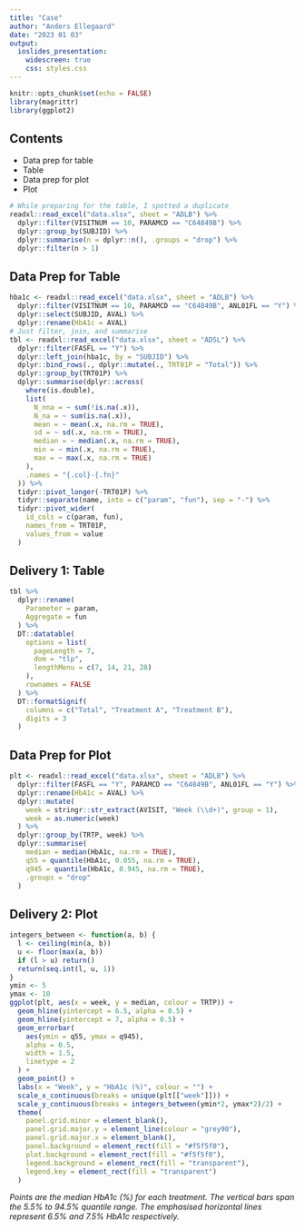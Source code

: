 ```yaml
---
title: "Case"
author: "Anders Ellegaard"
date: "2023 01 03"
output: 
  ioslides_presentation:
    widescreen: true
    css: styles.css
---
```


```r
knitr::opts_chunk$set(echo = FALSE)
library(magrittr)
library(ggplot2)
```

## Contents

 - Data prep for table
 - Table
 - Data prep for plot
 - Plot

```r
# While preparing for the table, I spotted a duplicate
readxl::read_excel("data.xlsx", sheet = "ADLB") %>%
  dplyr::filter(VISITNUM == 10, PARAMCD == "C64849B") %>%
  dplyr::group_by(SUBJID) %>%
  dplyr::summarise(n = dplyr::n(), .groups = "drop") %>%
  dplyr::filter(n > 1)
```

## Data Prep for Table {.smaller}

```r
hba1c <- readxl::read_excel("data.xlsx", sheet = "ADLB") %>%
  dplyr::filter(VISITNUM == 10, PARAMCD == "C64849B", ANL01FL == "Y") %>%
  dplyr::select(SUBJID, AVAL) %>%
  dplyr::rename(HbA1c = AVAL)
# Just filter, join, and summarise
tbl <- readxl::read_excel("data.xlsx", sheet = "ADSL") %>%
  dplyr::filter(FASFL == "Y") %>%
  dplyr::left_join(hba1c, by = "SUBJID") %>%
  dplyr::bind_rows(., dplyr::mutate(., TRT01P = "Total")) %>%
  dplyr::group_by(TRT01P) %>%
  dplyr::summarise(dplyr::across(
    where(is.double),
    list(
      N_nna = ~ sum(!is.na(.x)),
      N_na = ~ sum(is.na(.x)),
      mean = ~ mean(.x, na.rm = TRUE),
      sd = ~ sd(.x, na.rm = TRUE),
      median = ~ median(.x, na.rm = TRUE),
      min = ~ min(.x, na.rm = TRUE),
      max = ~ max(.x, na.rm = TRUE)
    ),
    .names = "{.col}-{.fn}"
  )) %>%
  tidyr::pivot_longer(-TRT01P) %>%
  tidyr::separate(name, into = c("param", "fun"), sep = "-") %>%
  tidyr::pivot_wider(
    id_cols = c(param, fun),
    names_from = TRT01P,
    values_from = value
  )
```

## Delivery 1: Table

```r
tbl %>%
  dplyr::rename(
    Parameter = param,
    Aggregate = fun
  ) %>%
  DT::datatable(
    options = list(
      pageLength = 7,
      dom = "tlp",
      lengthMenu = c(7, 14, 21, 28)
    ),
    rownames = FALSE
  ) %>%
  DT::formatSignif(
    columns = c("Total", "Treatment A", "Treatment B"),
    digits = 3
  )
```

## Data Prep for Plot {.smaller}

```r
plt <- readxl::read_excel("data.xlsx", sheet = "ADLB") %>%
  dplyr::filter(FASFL == "Y", PARAMCD == "C64849B", ANL01FL == "Y") %>%
  dplyr::rename(HbA1c = AVAL) %>%
  dplyr::mutate(
    week = stringr::str_extract(AVISIT, "Week (\\d+)", group = 1),
    week = as.numeric(week)
  ) %>%
  dplyr::group_by(TRTP, week) %>%
  dplyr::summarise(
    median = median(HbA1c, na.rm = TRUE),
    q55 = quantile(HbA1c, 0.055, na.rm = TRUE),
    q945 = quantile(HbA1c, 0.945, na.rm = TRUE),
    .groups = "drop"
  )
```

## Delivery 2: Plot {.flexbox .vcenter .smaller}

```r
integers_between <- function(a, b) {
  l <- ceiling(min(a, b))
  u <- floor(max(a, b))
  if (l > u) return()
  return(seq.int(l, u, 1))
}
ymin <- 5
ymax <- 10
ggplot(plt, aes(x = week, y = median, colour = TRTP)) +
  geom_hline(yintercept = 6.5, alpha = 0.5) +
  geom_hline(yintercept = 7, alpha = 0.5) +
  geom_errorbar(
    aes(ymin = q55, ymax = q945),
    alpha = 0.5,
    width = 1.5,
    linetype = 2
  ) +
  geom_point() +
  labs(x = "Week", y = "HbA1c (%)", colour = "") +
  scale_x_continuous(breaks = unique(plt[["week"]])) +
  scale_y_continuous(breaks = integers_between(ymin*2, ymax*2)/2) +
  theme(
    panel.grid.minor = element_blank(),
    panel.grid.major.y = element_line(colour = "grey90"),
    panel.grid.major.x = element_blank(),
    panel.background = element_rect(fill = "#f5f5f0"),
    plot.background = element_rect(fill = "#f5f5f0"),
    legend.background = element_rect(fill = "transparent"),
    legend.key = element_rect(fill = "transparent")
  )
```

*Points are the median HbA1c (%) for each treatment. The vertical bars span the 5.5% to 94.5% quantile range.*
*The emphasised horizontal lines represent 6.5% and 7.5% HbA1c respectively.*